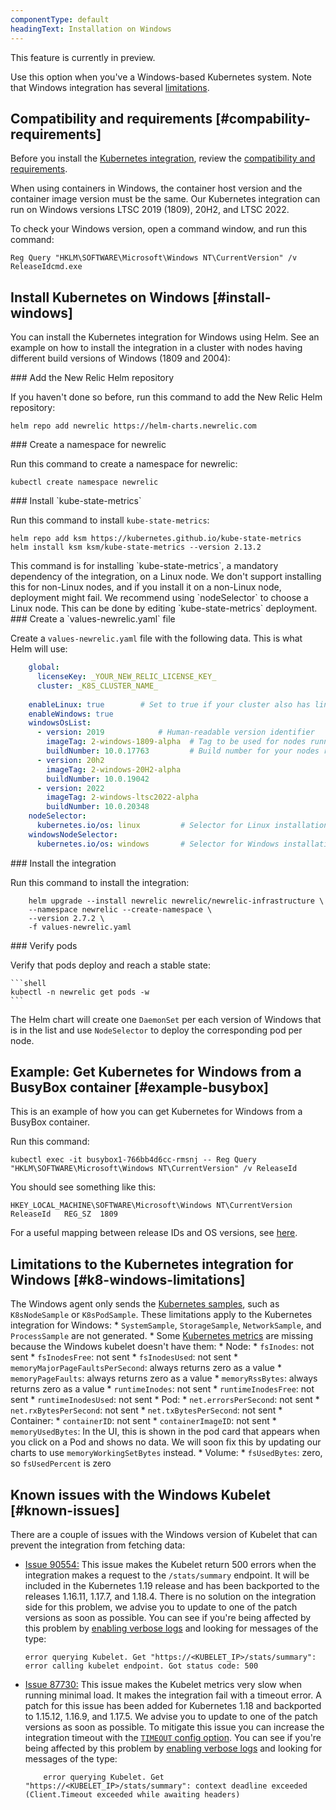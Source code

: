 ```yaml
---
componentType: default
headingText: Installation on Windows
---
```


<Callout title="Preview">
This feature is currently in preview.
</Callout>

Use this option when you've a Windows-based Kubernetes system. Note that Windows integration has several [limitations](#k8-windows-limitations).

## Compatibility and requirements [#compability-requirements]

Before you install the [Kubernetes integration](/docs/integrations/kubernetes-integration/get-started/introduction-kubernetes-integration), review the [compatibility and requirements](/docs/integrations/kubernetes-integration/get-started/kubernetes-integration-compatibility-requirements).

<Callout variant="important">
When using containers in Windows, the container host version and the container image version must be the same. Our Kubernetes integration can run on Windows versions LTSC 2019 (1809), 20H2, and LTSC 2022.
</Callout>

To check your Windows version, open a command window, and run this command:

```shell
Reg Query "HKLM\SOFTWARE\Microsoft\Windows NT\CurrentVersion" /v
ReleaseIdcmd.exe
```


## Install Kubernetes on Windows [#install-windows]    

You can install the Kubernetes integration for Windows using Helm. See an example on how to install the integration in a cluster with nodes having different build versions of Windows (1809 and 2004):

<Steps>
<Step>
### Add the New Relic Helm repository

If you haven't done so before, run this command to add the New Relic Helm repository:

```shell
helm repo add newrelic https://helm-charts.newrelic.com
```
</Step>

<Step>
### Create a namespace for newrelic

Run this command to create a namespace for newrelic:

```shell
kubectl create namespace newrelic
```
</Step>

<Step>
### Install `kube-state-metrics`

Run this command to install `kube-state-metrics`:

```shell
helm repo add ksm https://kubernetes.github.io/kube-state-metrics
helm install ksm ksm/kube-state-metrics --version 2.13.2
```

<Callout variant="important">
This command is for installing `kube-state-metrics`, a mandatory dependency of the integration, on a Linux node. We don't support installing this for non-Linux nodes, and if you install it on a non-Linux node, deployment might fail. We recommend using `nodeSelector` to choose a Linux node. This can be done by editing `kube-state-metrics` deployment. 
</Callout>
</Step>

<Step>
### Create a `values-newrelic.yaml` file

Create a `values-newrelic.yaml` file with the following data. This is what Helm will use:

```yaml
    global:
      licenseKey: _YOUR_NEW_RELIC_LICENSE_KEY_
      cluster: _K8S_CLUSTER_NAME_
    
    enableLinux: true        # Set to true if your cluster also has linux nodes
    enableWindows: true
    windowsOsList:
      - version: 2019            # Human-readable version identifier
        imageTag: 2-windows-1809-alpha  # Tag to be used for nodes running the windows version above
        buildNumber: 10.0.17763         # Build number for your nodes running the version above. Used as a selector.
      - version: 20h2
        imageTag: 2-windows-20H2-alpha
        buildNumber: 10.0.19042
      - version: 2022
        imageTag: 2-windows-ltsc2022-alpha
        buildNumber: 10.0.20348
    nodeSelector:
      kubernetes.io/os: linux         # Selector for Linux installation.
    windowsNodeSelector:
      kubernetes.io/os: windows       # Selector for Windows installation.
```
</Step>

<Step>
### Install the integration

Run this command to install the integration:

```shell
    helm upgrade --install newrelic newrelic/newrelic-infrastructure \
    --namespace newrelic --create-namespace \
    --version 2.7.2 \
    -f values-newrelic.yaml
```
</Step>

<Step>
### Verify pods

Verify that pods deploy and reach a stable state:

    ```shell
    kubectl -n newrelic get pods -w
    ```

The Helm chart will create one `DaemonSet` per each version of Windows that is in the list and use `NodeSelector` to deploy the corresponding pod per node.
</Step>
</Steps>


## Example: Get Kubernetes for Windows from a BusyBox container [#example-busybox]

This is an example of how you can get Kubernetes for Windows from a BusyBox container.

Run this command:

```shell
kubectl exec -it busybox1-766bb4d6cc-rmsnj -- Reg Query
"HKLM\SOFTWARE\Microsoft\Windows NT\CurrentVersion" /v ReleaseId
```

You should see something like this:

```shell
HKEY_LOCAL_MACHINE\SOFTWARE\Microsoft\Windows NT\CurrentVersion
ReleaseId	REG_SZ	1809
```

For a useful mapping between release IDs and OS versions, see [here](https://hub.docker.com/_/microsoft-windows-servercore).


## Limitations to the Kubernetes integration for Windows [#k8-windows-limitations]

The Windows agent only sends the [Kubernetes samples](/docs/kubernetes-pixie/kubernetes-integration/understand-use-data/find-use-your-kubernetes-data/#event-types), such as `K8sNodeSample` or `K8sPodSample`. These limitations apply to the Kubernetes integration for Windows:
    * `SystemSample`, `StorageSample`, `NetworkSample`, and `ProcessSample` are not generated.
    * Some [Kubernetes metrics](/docs/integrations/kubernetes-integration/understand-use-data/understand-use-data#metrics) are missing because the Windows kubelet doesn't have them:
        * Node:
            * `fsInodes`: not sent
            * `fsInodesFree`: not sent
            * `fsInodesUsed`: not sent
            * `memoryMajorPageFaultsPerSecond`: always returns zero as a value
            * `memoryPageFaults`: always returns zero as a value
            * `memoryRssBytes`: always returns zero as a value
            * `runtimeInodes`: not sent
            * `runtimeInodesFree`: not sent
            * `runtimeInodesUsed`: not sent
        * Pod:
            * `net.errorsPerSecond`: not sent
            * `net.rxBytesPerSecond`: not sent
            * `net.txBytesPerSecond`: not sent
        * Container:
            * `containerID`: not sent
            * `containerImageID`: not sent
            * `memoryUsedBytes`: In the UI, this is shown in the pod card that appears when you click on a Pod and shows no data. We will soon fix this by updating our charts to use `memoryWorkingSetBytes` instead.
        * Volume:
            * `fsUsedBytes`: zero, so `fsUsedPercent` is zero

## Known issues with the Windows Kubelet [#known-issues]

There are a couple of issues with the Windows version of Kubelet that can prevent the integration from fetching data:

* [Issue 90554:](https://github.com/kubernetes/kubernetes/pull/90554) This issue makes the Kubelet return 500 errors when the integration makes a request to the `/stats/summary` endpoint. It will be included in the Kubernetes 1.19 release and has been backported to the releases 1.16.11, 1.17.7, and 1.18.4. There is no solution on the integration side for this problem, we advise you to update to one of the patch versions as soon as possible. You can see if you're being affected by this problem by [enabling verbose logs](/docs/kubernetes-pixie/kubernetes-integration/advanced-configuration/get-logs-version/#verbose-logging) and looking for messages of the type:

    ```shell
    error querying Kubelet. Get "https://<KUBELET_IP>/stats/summary": error calling kubelet endpoint. Got status code: 500
    ```

* [Issue 87730:](https://github.com/kubernetes/kubernetes/pull/87730) This issue makes the Kubelet metrics very slow when running minimal load. It makes the integration fail with a timeout error. A patch for this issue has been added for Kubernetes 1.18 and backported to 1.15.12, 1.16.9, and 1.17.5. We advise you to update to one of the patch versions as soon as possible. To mitigate this issue you can increase the integration timeout with the [`TIMEOUT` config option](/docs/integrations/kubernetes-integration/installation/kubernetes-integration-install-configure#kube-state-metrics-timeout-change). You can see if you're being affected by this problem by [enabling verbose logs](/docs/kubernetes-pixie/kubernetes-integration/advanced-configuration/get-logs-version/#verbose-logging) and looking for messages of the type:

    ```shell
        error querying Kubelet. Get "https://<KUBELET_IP>/stats/summary": context deadline exceeded (Client.Timeout exceeded while awaiting headers)
    ```

